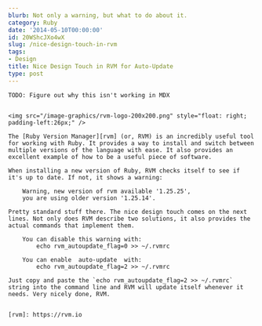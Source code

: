 ```yaml
---
blurb: Not only a warning, but what to do about it.
category: Ruby
date: '2014-05-10T00:00:00'
id: 20WShcJXo4wX
slug: /nice-design-touch-in-rvm
tags:
- Design
title: Nice Design Touch in RVM for Auto-Update
type: post
---
```


```
TODO: Figure out why this isn't working in MDX


<img src="/image-graphics/rvm-logo-200x200.png" style="float: right; padding-left:26px;" />

The [Ruby Version Manager][rvm] (or, RVM) is an incredibly useful tool for working with Ruby. It provides a way to install and switch between multiple versions of the language with ease. It also provides an excellent example of how to be a useful piece of software. 

When installing a new version of Ruby, RVM checks itself to see if it's up to date. If not, it shows a warning:

    Warning, new version of rvm available '1.25.25', 
    you are using older version '1.25.14'.

Pretty standard stuff there. The nice design touch comes on the next lines. Not only does RVM describe two solutions, it also provides the actual commands that implement them. 

    You can disable this warning with:
        echo rvm_autoupdate_flag=0 >> ~/.rvmrc
    
    You can enable  auto-update  with:  
        echo rvm_autoupdate_flag=2 >> ~/.rvmrc

Just copy and paste the `echo rvm_autoupdate_flag=2 >> ~/.rvmrc` string into the command line and RVM will update itself whenever it needs. Very nicely done, RVM.


[rvm]: https://rvm.io
```